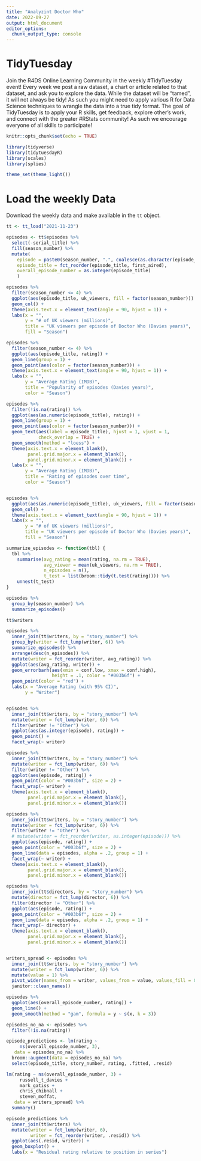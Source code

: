 ```yaml
---
title: "Analyzint Doctor Who"
date: 2022-09-27
output: html_document
editor_options: 
  chunk_output_type: console
---
```


# TidyTuesday

Join the R4DS Online Learning Community in the weekly #TidyTuesday event!
Every week we post a raw dataset, a chart or article related to that dataset, and ask you to explore the data.
While the dataset will be “tamed”, it will not always be tidy! As such you might need to apply various R for Data Science techniques to wrangle the data into a true tidy format.
The goal of TidyTuesday is to apply your R skills, get feedback, explore other’s work, and connect with the greater #RStats community!
As such we encourage everyone of all skills to participate!

```r

knitr::opts_chunk$set(echo = TRUE)

library(tidyverse)
library(tidytuesdayR)
library(scales)
library(splies)

theme_set(theme_light())

```

# Load the weekly Data

Download the weekly data and make available in the `tt` object.

```r

tt <- tt_load("2021-11-23")

```


```r

episodes <- tt$episodes %>% 
  select(-serial_title) %>% 
  fill(season_number) %>% 
  mutate(
    episode = paste0(season_number, ".", coalesce(as.character(episode_number), "X"), " ", episode_title),
    episode_title = fct_reorder(episode_title, first_aired),
    overall_episode_number = as.integer(episode_title)
    )

episodes %>% 
  filter(season_number <= 4) %>% 
  ggplot(aes(episode_title, uk_viewers, fill = factor(season_number))) +
  geom_col() +
  theme(axis.text.x = element_text(angle = 90, hjust = 1)) +
  labs(x = "",
       y = "# of UK viewers (millions)",
       title = "UK viewers per episode of Doctor Who (Davies years)", 
       fill = "Season")

episodes %>% 
  filter(season_number <= 4) %>% 
  ggplot(aes(episode_title, rating)) +
  geom_line(group = 1) +
  geom_point(aes(color = factor(season_number))) +
  theme(axis.text.x = element_text(angle = 90, hjust = 1)) +
  labs(x = "",
       y = "Average Rating (IMDB)",
       title = "Popularity of episodes (Davies years)",
       color = "Season")

episodes %>% 
  filter(!is.na(rating)) %>% 
  ggplot(aes(as.numeric(episode_title), rating)) +
  geom_line(group = 1) +
  geom_point(aes(color = factor(season_number))) +
  geom_text(aes(label = episode_title), hjust = 1, vjust = 1,
            check_overlap = TRUE) +
  geom_smooth(method = "loess") +
  theme(axis.text.x = element_blank(),
        panel.grid.major.x = element_blank(),
        panel.grid.minor.x = element_blank()) +
  labs(x = "",
       y = "Average Rating (IMDB)",
       title = "Rating of episodes over time",
       color = "Season")


episodes %>% 
  ggplot(aes(as.numeric(episode_title), uk_viewers, fill = factor(season_number))) +
  geom_col() +
  theme(axis.text.x = element_text(angle = 90, hjust = 1)) +
  labs(x = "",
       y = "# of UK viewers (millions)",
       title = "UK viewers per episode of Doctor Who (Davies years)", 
       fill = "Season")


```


```r

summarize_episodes <- function(tbl) {
  tbl %>% 
    summarise(avg_rating = mean(rating, na.rm = TRUE),
              avg_viewer = mean(uk_viewers, na.rm = TRUE),
              n_episodes = n(),
              t_test = list(broom::tidy(t.test(rating)))) %>% 
    unnest(t_test)
}

episodes %>% 
  group_by(season_number) %>% 
  summarize_episodes()

tt$writers

episodes %>% 
  inner_join(tt$writers, by = "story_number") %>% 
  group_by(writer = fct_lump(writer, 6)) %>% 
  summarize_episodes() %>% 
  arrange(desc(n_episodes)) %>% 
  mutate(writer = fct_reorder(writer, avg_rating)) %>% 
  ggplot(aes(avg_rating, writer)) +
  geom_errorbarh(aes(xmin = conf.low, xmax = conf.high),
                 height = .1, color = "#003b6f") +
  geom_point(color = "red") +
  labs(x = "Average Rating (with 95% CI)",
       y = "Writer")


episodes %>% 
  inner_join(tt$writers, by = "story_number") %>% 
  mutate(writer = fct_lump(writer, 6)) %>%
  filter(writer != "Other") %>% 
  ggplot(aes(as.integer(episode), rating)) +
  geom_point() +
  facet_wrap(~ writer)

episodes %>%
  inner_join(tt$writers, by = "story_number") %>%
  mutate(writer = fct_lump(writer, 6)) %>%
  filter(writer != "Other") %>%
  ggplot(aes(episode, rating)) +
  geom_point(color = "#003b6f", size = 2) +
  facet_wrap(~ writer) +
  theme(axis.text.x = element_blank(),
        panel.grid.major.x = element_blank(),
        panel.grid.minor.x = element_blank()) 

episodes %>%
  inner_join(tt$writers, by = "story_number") %>%
  mutate(writer = fct_lump(writer, 6)) %>%
  filter(writer != "Other") %>%
  # mutate(writer = fct_reorder(writer, as.integer(episode))) %>% 
  ggplot(aes(episode, rating)) +
  geom_point(color = "#003b6f", size = 2) +
  geom_line(data = episodes, alpha = .2, group = 1) +
  facet_wrap(~ writer) +
  theme(axis.text.x = element_blank(),
        panel.grid.major.x = element_blank(),
        panel.grid.minor.x = element_blank()) 

episodes %>%
  inner_join(tt$directors, by = "story_number") %>%
  mutate(director = fct_lump(director, 6)) %>%
  filter(director != "Other") %>%
  ggplot(aes(episode, rating)) +
  geom_point(color = "#003b6f", size = 2) +
  geom_line(data = episodes, alpha = .2, group = 1) +
  facet_wrap(~ director) +
  theme(axis.text.x = element_blank(),
        panel.grid.major.x = element_blank(),
        panel.grid.minor.x = element_blank()) 



```


```r

writers_spread <- episodes %>%
  inner_join(tt$writers, by = "story_number") %>%
  mutate(writer = fct_lump(writer, 6)) %>%
  mutate(value = 1) %>% 
  pivot_wider(names_from = writer, values_from = value, values_fill = 0) %>% 
  janitor::clean_names()

episodes %>% 
  ggplot(aes(overall_episode_number, rating)) +
  geom_line() +
  geom_smooth(method = "gam", formula = y ~ s(x, k = 3))

episodes_no_na <- episodes %>% 
  filter(!is.na(rating))

episode_predictions <- lm(rating ~ 
     ns(overall_episode_number, 3), 
   data = episodes_no_na) %>% 
  broom::augment(data = episodes_no_na) %>% 
  select(episode_title, story_number, rating, .fitted, .resid)

lm(rating ~ ns(overall_episode_number, 3) +
     russell_t_davies +
     mark_gatiss +
     chris_chibnall +
     steven_moffat, 
   data = writers_spread) %>% 
  summary()

episode_predictions %>% 
  inner_join(tt$writers) %>% 
  mutate(writer = fct_lump(writer, 6),
         writer = fct_reorder(writer, .resid)) %>% 
  ggplot(aes(.resid, writer)) +
  geom_boxplot() +
  labs(x = "Residual rating relative to position in series")
 
```













